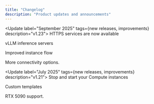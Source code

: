 ```yaml
---
title: "Changelog"
description: "Product updates and announcements"
---
```


<Update label="September 2025" tags={new releases, improvements} description="v1.23">
  HTTPS services are now available

  vLLM inference servers

  Improved instance flow

  More connectivity options.
</Update>

<Update label="July 2025" tags={new releases, improvements} description="v1.21">
  Stop and start your Compute instances

  Custom templates

  RTX 5090 support.
</Update>